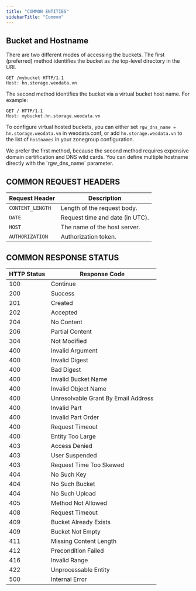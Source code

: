```yaml
---
title: "COMMON ENTITIES"
sidebarTitle: "Common"
---
```


## Bucket and Hostname

There are two different modes of accessing the buckets. The first (preferred) method identifies the bucket as the top-level directory in the URI.

```
GET /mybucket HTTP/1.1
Host: hn.storage.weodata.vn
```

The second method identifies the bucket via a virtual bucket host name. For example:

```
GET / HTTP/1.1
Host: mybucket.hn.storage.weodata.vn
```

To configure virtual hosted buckets, you can either set `rgw_dns_name = hn.storage.weodata.vn` in weodata.conf, or add `hn.storage.weodata.vn` to the list of `hostnames` in your zonegroup configuration. 

<Tip>
We prefer the first method, because the second method requires expensive domain certification and DNS wild cards.
</Tip>

<Tip>
You can define multiple hostname directly with the `rgw_dns_name` parameter.
</Tip>


## COMMON REQUEST HEADERS

| Request Header | Description                        |
|-----------------|------------------------------------|
| `CONTENT_LENGTH`  | Length of the request body.         |
| `DATE`            | Request time and date (in UTC).    |
| `HOST`            | The name of the host server.        |
| `AUTHORIZATION`   | Authorization token.               |

## COMMON RESPONSE STATUS

| HTTP Status | Response Code |
|-------------|---------------|
| 100         | Continue      |
| 200         | Success       |
| 201         | Created       |
| 202         | Accepted      |
| 204         | No Content    |
| 206         | Partial Content|
| 304         | Not Modified  |
| 400         | Invalid Argument|
| 400         | Invalid Digest|
| 400         | Bad Digest     |
| 400         | Invalid Bucket Name|
| 400         | Invalid Object Name|
| 400         | Unresolvable Grant By Email Address|
| 400         | Invalid Part   |
| 400         | Invalid Part Order|
| 400         | Request Timeout|
| 400         | Entity Too Large|
| 403         | Access Denied  |
| 403         | User Suspended |
| 403         | Request Time Too Skewed|
| 404         | No Such Key    |
| 404         | No Such Bucket |
| 404         | No Such Upload |
| 405         | Method Not Allowed|
| 408         | Request Timeout|
| 409         | Bucket Already Exists|
| 409         | Bucket Not Empty|
| 411         | Missing Content Length|
| 412         | Precondition Failed|
| 416         | Invalid Range  |
| 422         | Unprocessable Entity|
| 500         | Internal Error |
